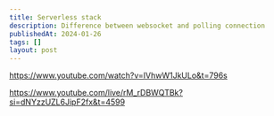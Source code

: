 ```yaml
---
title: Serverless stack
description: Difference between websocket and polling connection
publishedAt: 2024-01-26
tags: []
layout: post
---
```


https://www.youtube.com/watch?v=IVhwW1JkULo&t=796s

https://www.youtube.com/live/rM_rDBWQTBk?si=dNYzzUZL6JipF2fx&t=4599
